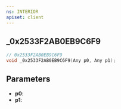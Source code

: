 ```yaml
---
ns: INTERIOR
apiset: client
---
```

## _0x2533F2AB0EB9C6F9

```c
// 0x2533F2AB0EB9C6F9
void _0x2533F2AB0EB9C6F9(Any p0, Any p1);
```


## Parameters
* **p0**:
* **p1**: